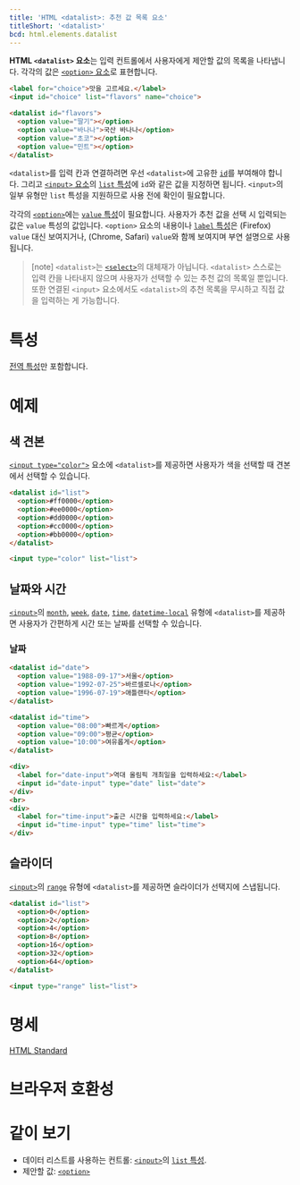```yaml
---
title: 'HTML <datalist>: 추천 값 목록 요소'
titleShort: '<datalist>'
bcd: html.elements.datalist
---
```


**HTML `<datalist>` 요소**는 입력 컨트롤에서 사용자에게 제안할 값의 목록을 나타냅니다. 각각의 값은 [`<option>` 요소][`<option>`]로 표현합니다.

```html hidden name=demo
<label for="choice">맛을 고르세요.</label>
<input id="choice" list="flavors" name="choice">

<datalist id="flavors">
  <option value="딸기"></option>
  <option value="바나나">국산 바나나</option>
  <option value="초코"></option>
  <option value="민트"></option>
</datalist>
```

<LiveExample height={220} lang="html" name="demo" />

`<datalist>`를 입력 칸과 연결하려면 우선 `<datalist>`에 고유한 [`id`]를 부여해야 합니다. 그리고 [`<input>` 요소][`<input>`]의 [`list` 특성](./input#term-list)에 `id`와 같은 값을 지정하면 됩니다. `<input>`의 일부 유형만 `list` 특성을 지원하므로 사용 전에 확인이 필요합니다.

각각의 [`<option>`]에는 [`value` 특성](./option#term-value)이 필요합니다. 사용자가 추천 값을 선택 시 입력되는 값은 `value` 특성의 값입니다. `<option>` 요소의 내용이나 [`label` 특성](./option#term-label)은 (Firefox) `value` 대신 보여지거나, (Chrome, Safari) `value`와 함께 보여지며 부연 설명으로 사용됩니다.

> [note] `<datalist>`는 [`<select>`]의 대체재가 아닙니다. `<datalist>` 스스로는 입력 칸을 나타내지 않으며 사용자가 선택할 수 있는 추천 값의 목록일 뿐입니다. 또한 연결된 `<input>` 요소에서도 `<datalist>`의 추천 목록을 무시하고 직접 값을 입력하는 게 가능합니다.

# 특성

[전역 특성](/docs/Web/HTML/Global_attributes)만 포함합니다.

# 예제

## 색 견본

[`<input type="color">`](./input/color) 요소에 `<datalist>`를 제공하면 사용자가 색을 선택할 때 견본에서 선택할 수 있습니다.

```html hidden name=color
<datalist id="list">
  <option>#ff0000</option>
  <option>#ee0000</option>
  <option>#dd0000</option>
  <option>#cc0000</option>
  <option>#bb0000</option>
</datalist>

<input type="color" list="list">
```

<LiveExample name="color" height={200} />

## 날짜와 시간

[`<input>`]의 [`month`](./input/month), [`week`](https://developer.mozilla.org/en-US/docs/Web/HTML/Element/input/week), [`date`](./input/date), [`time`](./input/time), [`datetime-local`](./input/datetime-local) 유형에 `<datalist>`를 제공하면 사용자가 간편하게 시간 또는 날짜를 선택할 수 있습니다.

### 날짜

```html hidden name=datetime
<datalist id="date">
  <option value="1988-09-17">서울</option>
  <option value="1992-07-25">바르셀로나</option>
  <option value="1996-07-19">애틀랜타</option>
</datalist>

<datalist id="time">
  <option value="08:00">빠르게</option>
  <option value="09:00">평균</option>
  <option value="10:00">여유롭게</option>
</datalist>

<div>
  <label for="date-input">역대 올림픽 개최일을 입력하세요:</label>
  <input id="date-input" type="date" list="date">
</div>
<br>
<div>
  <label for="time-input">출근 시간을 입력하세요:</label>
  <input id="time-input" type="time" list="time">
</div>
```

<LiveExample name="datetime" height={200} />

## 슬라이더

[`<input>`]의 [`range`](https://developer.mozilla.org/en-US/docs/Web/HTML/Element/input/range) 유형에 `<datalist>`를 제공하면 슬라이더가 선택지에 스냅됩니다.

```html hidden name=range
<datalist id="list">
  <option>0</option>
  <option>2</option>
  <option>4</option>
  <option>8</option>
  <option>16</option>
  <option>32</option>
  <option>64</option>
</datalist>

<input type="range" list="list">
```

<LiveExample name="range" height={200} />

# 명세

[HTML Standard](https://html.spec.whatwg.org/multipage/form-elements.html#the-datalist-element)

# 브라우저 호환성

<BrowserCompat data={props.bcd} />

# 같이 보기

- 데이터 리스트를 사용하는 컨트롤: [`<input>`]의 [`list` 특성](./input#term-list).
- 제안할 값: [`<option>`](./option)

[`id`]: /docs/Web/HTML/Global_attributes#term-id
[`<input>`]: ./input
[`<option>`]: ./option
[`<select>`]: ./select
